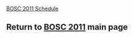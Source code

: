 [[BOSC_2011_Schedule | BOSC 2011 Schedule]]
== Return to '''[[BOSC_2011 | BOSC 2011]]''' main page ==